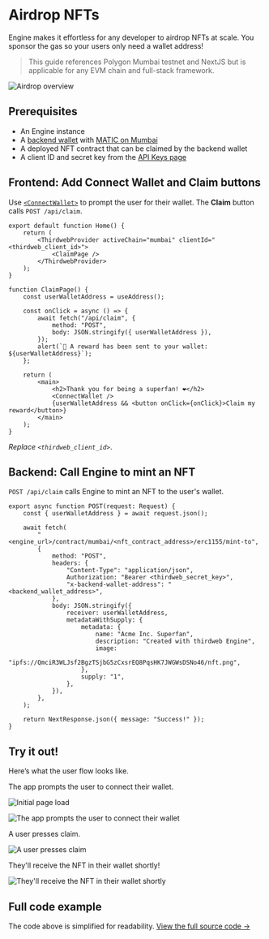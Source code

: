 
# Airdrop NFTs

Engine makes it effortless for any developer to airdrop NFTs at scale. You sponsor the gas so your users only need a wallet address!

> This guide references Polygon Mumbai testnet and NextJS but is applicable for any EVM chain and full-stack framework.

<Image
	src={OverviewImage}
	alt="Airdrop overview"
	className="max-w-[600px] mx-auto"
/>

## Prerequisites

- An Engine instance
- A [backend wallet](/engine/backend-wallets) with [MATIC on Mumbai](https://mumbaifaucet.com/)
- A deployed NFT contract that can be claimed by the backend wallet
- A client ID and secret key from the [API Keys page](https://thirdweb.com/dashboard/settings/api-keys)

## Frontend: Add Connect Wallet and Claim buttons

Use [`<ConnectWallet>`](https://portal.thirdweb.com/react/components/ConnectWallet) to prompt the user for their wallet. The **Claim** button calls `POST /api/claim`.

```tsx
export default function Home() {
	return (
		<ThirdwebProvider activeChain="mumbai" clientId="<thirdweb_client_id>">
			<ClaimPage />
		</ThirdwebProvider>
	);
}

function ClaimPage() {
	const userWalletAddress = useAddress();

	const onClick = async () => {
		await fetch("/api/claim", {
			method: "POST",
			body: JSON.stringify({ userWalletAddress }),
		});
		alert(`🎉 A reward has been sent to your wallet: ${userWalletAddress}`);
	};

	return (
		<main>
			<h2>Thank you for being a superfan! ❤️</h2>
			<ConnectWallet />
			{userWalletAddress && <button onClick={onClick}>Claim my reward</button>}
		</main>
	);
}
```

_Replace `<thirdweb_client_id>`_.

## Backend: Call Engine to mint an NFT

`POST /api/claim` calls Engine to mint an NFT to the user's wallet.

```tsx
export async function POST(request: Request) {
	const { userWalletAddress } = await request.json();

	await fetch(
		"<engine_url>/contract/mumbai/<nft_contract_address>/erc1155/mint-to",
		{
			method: "POST",
			headers: {
				"Content-Type": "application/json",
				Authorization: "Bearer <thirdweb_secret_key>",
				"x-backend-wallet-address": "<backend_wallet_address>",
			},
			body: JSON.stringify({
				receiver: userWalletAddress,
				metadataWithSupply: {
					metadata: {
						name: "Acme Inc. Superfan",
						description: "Created with thirdweb Engine",
						image:
							"ipfs://QmciR3WLJsf2BgzTSjbG5zCxsrEQ8PqsHK7JWGWsDSNo46/nft.png",
					},
					supply: "1",
				},
			}),
		},
	);

	return NextResponse.json({ message: "Success!" });
}
```

## Try it out!

Here’s what the user flow looks like.

The app prompts the user to connect their wallet.

<Image
	src={DemoImage1}
	alt="Initial page load"
	className="max-w-[600px] mx-auto"
/>

<Image
	src={DemoImage2}
	alt="The app prompts the user to connect their wallet"
	className="max-w-[600px] mx-auto"
/>

A user presses claim.

<Image
	src={DemoImage3}
	alt="A user presses claim"
	className="max-w-[600px] mx-auto"
/>

They'll receive the NFT in their wallet shortly!

<Image
	src={DemoImage3}
	alt="They'll receive the NFT in their wallet shortly"
	className="max-w-[600px] mx-auto"
/>

## Full code example

The code above is simplified for readability. [View the full source code &rarr;](https://github.com/thirdweb-example/engine-minting-api)
